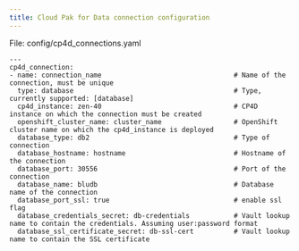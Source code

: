 ```yaml
---
title: Cloud Pak for Data connection configuration
---
```


File: config/cp4d_connections.yaml

```
---
cp4d_connection:
- name: connection_name                                 # Name of the connection, must be unique
  type: database                                        # Type, currently supported: [database]
  cp4d_instance: zen-40                                 # CP4D instance on which the connection must be created
  openshift_cluster_name: cluster_name                  # OpenShift cluster name on which the cp4d_instance is deployed
  database_type: db2                                    # Type of connection
  database_hostname: hostname                           # Hostname of the connection
  database_port: 30556                                  # Port of the connection
  database_name: bludb                                  # Database name of the connection
  database_port_ssl: true                               # enable ssl flag
  database_credentials_secret: db-credentials           # Vault lookup name to contain the credentials. Assuming user:password format
  database_ssl_certificate_secret: db-ssl-cert          # Vault lookup name to contain the SSL certificate
```